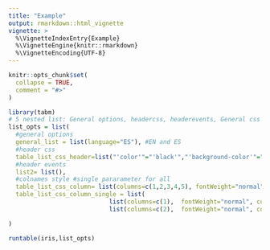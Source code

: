 ```yaml
---
title: "Example"
output: rmarkdown::html_vignette
vignette: >
  %\VignetteIndexEntry{Example}
  %\VignetteEngine{knitr::rmarkdown}
  %\VignetteEncoding{UTF-8}
---
```


```r
knitr::opts_chunk$set(
  collapse = TRUE,
  comment = "#>"
)
```

```r
library(tabm)
# 5 nested list: General options, headercss, headerevents, General css columns, Single css columns
list_opts = list(
  #general options
  general_list = list(language="ES"), #EN and ES
  #header css
  table_list_css_header=list("'color'"="'black'","'background-color'"="'yellow'"), #color,back,
  #header events
  list2= list(),
  #colnames style #single pararameter for all
  table_list_css_column= list(columns=c(1,2,3,4,5), fontWeight="normal", color = "gray", backgroundColor = "green"),
  table_list_css_column_single = list(
                            list(columns=c(1),  fontWeight="normal", color = "yellow", backgroundColor = "green"),
                            list(columns=c(2),  fontWeight="normal", color = "black", backgroundColor = "green"))

)

runtable(iris,list_opts)

```

